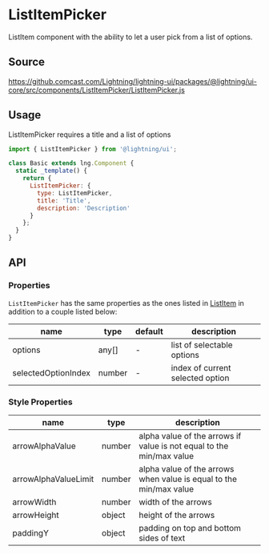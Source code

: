 
# ListItemPicker

ListItem component with the ability to let a user pick from a list of options.

## Source

https://github.comcast.com/Lightning/lightning-ui/packages/@lightning/ui-core/src/components/ListItemPicker/ListItemPicker.js

## Usage

ListItemPicker requires a title and a list of options

```js
import { ListItemPicker } from '@lightning/ui';

class Basic extends lng.Component {
  static _template() {
    return {
      ListItemPicker: {
        type: ListItemPicker,
        title: 'Title',
        description: 'Description'
      }
    };
  }
}
```

<Canvas>
  <Story id="controls-listitempicker--listitempicker" />
</Canvas>

## API

### Properties

`ListItemPicker` has the same properties as the ones listed in [ListItem](?path=/docs/lightning/ui-listitem--listitem) in addition to a couple listed below:

| name                | type   | default | description                      |
| ------------------- | ------ | ------- | -------------------------------- |
| options             | any[]  | -       | list of selectable options       |
| selectedOptionIndex | number | -       | index of current selected option |

### Style Properties

| name                 | type   | description                                                          |
| -------------------- | ------ | -------------------------------------------------------------------- |
| arrowAlphaValue      | number | alpha value of the arrows if value is not equal to the min/max value |
| arrowAlphaValueLimit | number | alpha value of the arrows when value is equal to the min/max value   |
| arrowWidth           | number | width of the arrows                                                  |
| arrowHeight          | object | height of the arrows                                                 |
| paddingY             | object | padding on top and bottom sides of text                              |
